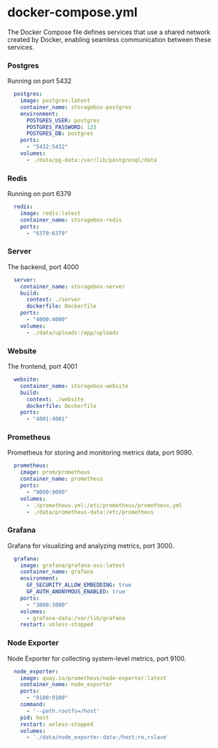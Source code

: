 # docker-compose.yml

The Docker Compose file defines services that use a shared network created by Docker, enabling seamless communication between these services.

### Postgres
Running on port 5432
```yaml
  postgres:
    image: postgres:latest
    container_name: storagebox-postgres
    environment:
      POSTGRES_USER: postgres
      POSTGRES_PASSWORD: 123
      POSTGRES_DB: postgres
    ports:
      - "5432:5432"
    volumes:
      - ./data/pg-data:/var/lib/postgresql/data  
```
### Redis
Running on port 6379
```yaml
  redis:
    image: redis:latest
    container_name: storagebox-redis
    ports:
      - "6379:6379"
```
### Server
The backend, port 4000
```yaml
  server:
    container_name: storagebox-server
    build:
      context: ./server
      dockerfile: Dockerfile
    ports:
      - "4000:4000"
    volumes:
      - ./data/uploads:/app/uploads  
```
### Website
The frontend, port 4001
```yaml
  website:
    container_name: storagebox-website
    build:
      context: ./website  
      dockerfile: Dockerfile  
    ports:
      - "4001:4001"  
```
### Prometheus
Prometheus for storing and monitoring metrics data, port 9090.
```yaml
  prometheus:
    image: prom/prometheus
    container_name: prometheus
    ports:
      - "9090:9090"
    volumes:
      - ./prometheus.yml:/etc/prometheus/prometheus.yml
      - ./data/prometheus-data:/etc/prometheus
```

### Grafana
Grafana for visualizing and analyzing metrics, port 3000.
```yaml
  grafana:
    image: grafana/grafana-oss:latest
    container_name: grafana
    environment:
      GF_SECURITY_ALLOW_EMBEDDING: true
      GF_AUTH_ANONYMOUS_ENABLED: true
    ports:
      - "3000:3000"
    volumes:
      - grafana-data:/var/lib/grafana
    restart: unless-stopped
```
### Node Exporter
Node Exporter for collecting system-level metrics, port 9100.
```yaml
  node_exporter:
    image: quay.io/prometheus/node-exporter:latest
    container_name: node_exporter
    ports:
      - "9100:9100"
    command:
      - '--path.rootfs=/host'
    pid: host
    restart: unless-stopped
    volumes:
      - './data/node_exporter-data:/host:ro,rslave'
```

